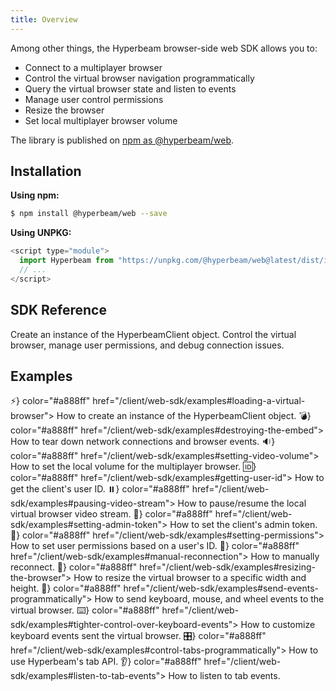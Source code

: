 ```yaml
---
title: Overview
---
```


Among other things, the Hyperbeam browser-side web SDK allows you to:
- Connect to a multiplayer browser
- Control the virtual browser navigation programmatically
- Query the virtual browser state and listen to events
- Manage user control permissions
- Resize the browser
- Set local multiplayer browser volume

The library is published on [npm as @hyperbeam/web](https://www.npmjs.com/package/@hyperbeam/web).

## Installation

**Using npm:**

```bash Terminal
$ npm install @hyperbeam/web --save
```

**Using UNPKG:**

```js JavaScript
<script type="module">
  import Hyperbeam from "https://unpkg.com/@hyperbeam/web@latest/dist/index.js"
  // ...
</script>
```

## SDK Reference

<CardGroup cols={2}>
  <Card title="Initializing the SDK" icon="square-plus" color="#a888ff" href="/client/web-sdk/reference#initializing-the-sdk">
		Create an instance of the HyperbeamClient object.
	</Card>
  <Card title="The HyperbeamClient Object" icon="window" color="#a888ff" href="/client/web-sdk/reference#the-hyperbeamclient-object">
  	Control the virtual browser, manage user permissions, and debug connection issues.
	</Card>
</CardGroup>

## Examples

<CardGroup cols={2}>
  <Card title="Loading a virtual browser" icon={<div>⚡</div>} color="#a888ff" href="/client/web-sdk/examples#loading-a-virtual-browser">
    How to create an instance of the HyperbeamClient object.
  </Card>
  <Card title="Destroying the embed" icon={<div>💣</div>} color="#a888ff" href="/client/web-sdk/examples#destroying-the-embed">
    How to tear down network connections and browser events.
  </Card>
  <Card title="Setting video volume" icon={<div>🔉</div>} color="#a888ff" href="/client/web-sdk/examples#setting-video-volume">
    How to set the local volume for the multiplayer browser.
  </Card>
  <Card title="Getting user ID" icon={<div>🆔</div>} color="#a888ff" href="/client/web-sdk/examples#getting-user-id">
    How to get the client's user ID.
  </Card>
  <Card title="Pausing video stream" icon={<div>⏸️</div>} color="#a888ff" href="/client/web-sdk/examples#pausing-video-stream">
    How to pause/resume the local virtual browser video stream.
  </Card>
  <Card title="Setting admin token" icon={<div>👑</div>} color="#a888ff" href="/client/web-sdk/examples#setting-admin-token">
    How to set the client's admin token.
  </Card>
  <Card title="Setting permissions" icon={<div>🔐</div>} color="#a888ff" href="/client/web-sdk/examples#setting-permissions">
    How to set user permissions based on a user's ID.
  </Card>
  <Card title="Manual reconnection" icon={<div>🔄</div>} color="#a888ff" href="/client/web-sdk/examples#manual-reconnection">
    How to manually reconnect.
  </Card>
  <Card title="Resizing the browser" icon={<div> 📐</div>} color="#a888ff" href="/client/web-sdk/examples#resizing-the-browser">
    How to resize the virtual browser to a specific width and height.
  </Card>
  <Card title="Send events programmatically" icon={<div>📡</div>} color="#a888ff" href="/client/web-sdk/examples#send-events-programmatically">
    How to send keyboard, mouse, and wheel events to the virtual browser.
  </Card>
  <Card title="Tighter control over keyboard events" icon={<div>⌨️</div>} color="#a888ff" href="/client/web-sdk/examples#tighter-control-over-keyboard-events">
    How to customize keyboard events sent the virtual browser.
  </Card>
  <Card title="Control tabs programmatically" icon={<div>🎛️</div>} color="#a888ff" href="/client/web-sdk/examples#control-tabs-programmatically">
    How to use Hyperbeam's tab API.
  </Card>
  <Card title="Listen to tab events" icon={<div>👂</div>} color="#a888ff" href="/client/web-sdk/examples#listen-to-tab-events">
    How to listen to tab events.
  </Card>
</CardGroup>
